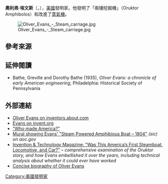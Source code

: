 {{Infobox Person|
  name=伊文思|
  image=Oliver Evans (Engraving by W.G.Jackman, cropped).jpg|
  caption=|
  birth_date= 1755年9月13日| birth_place=[[美國|美國]] [[特拉華州|特拉華州]] [[紐波特_(特拉華州)|紐波特]]|
  death_date={{death date and age|1819|4|15|1755|9|13|df=y}}| death_place=美國 [[紐約州|紐約州]] [[紐約市|紐約市]]|
}}
'''奧利弗·埃文斯'''（{{lang-en|'''Oliver Evans'''}}，{{bd|1755年|9月13日|1819年|4月15日|catIdx=E}}），[[美國|美國]]發明家。他發明了「兩棲挖掘機」（Oruktor Amphibolos）和改進了[[蒸氣機|蒸氣機]]。

[[Image:Oliver_Evans_-_Steam_carriage.jpg|thumb]]

{{clear}}

==參考來源==
{{reflist}}

==延伸閱讀==
*Bathe, Greville and Dorothy Bathe (1935), ''Oliver Evans: a chronicle of early American engineering'', Philadelphia: Historical Society of Pennsylvania

==外部連結==
{{commonscat|Oliver Evans}}
* [http://inventors.about.com/library/inventors/bloliverevans.htm Oliver Evans on inventors.about.com]
* [https://web.archive.org/web/20090315193705/http://www.invent.org/Hall_Of_Fame/159.html Evans on invent.org]
* [http://www.pbs.org/wgbh/theymadeamerica/whomade/evans_hi.html "Who made America?"] {{Wayback|url=http://www.pbs.org/wgbh/theymadeamerica/whomade/evans_hi.html |date=20200218125232 }}
* [https://web.archive.org/web/20090627142815/http://www.aoc.gov/cc/art/cox_corr/g_exp/steam.cfm?closeup=1 Mural showing Evans' "Steam Powered Amphibious Boat – 1804"] ''(sic) on aoc.gov''
*[https://web.archive.org/web/20080403235757/http://www.americanheritage.com/articles/magazine/it/2006/4/2006_4_16.shtml Invention & Technology Magazine: "Was This America’s First Steamboat, Locomotive, and Car?"] – ''comprehensive examination of the Oruktor story, and how Evans embellished it over the years, including technical analysis about whether it could ever have worked''
* [https://web.archive.org/web/20090215143523/http://www.americanheritage.com/articles/magazine/it/1990/2/1990_2_50_print.shtml Concise biography of Oliver Evans]

{{Authority control}}
{{DEFAULTSORT:Evans, Oliver}}

[[Category:美國發明家|Category:美國發明家]]

{{美國人物小作品}}